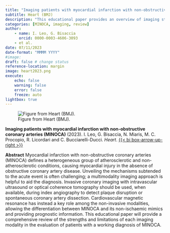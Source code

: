 ```yaml
---
title: "Imaging patients with myocardial infarction with non-obstructive coronary arteries (MINOCA)"
subtitle: Heart (BMJ)
description: "This educational paper provides an overview of imaging strategies in patients with MI and non-obstructive coronary arteries."
categories: [MINOCA, imaging, review] 
author: 
    - name: I. Leo, G. Bisaccia
      orcid: 0000-0003-4606-3093
    - et al.
date: 07/11/2023
date-format: "MMMM YYYY"
#image: 
draft: false # change status
reference-location: margin
image: heart2023.png
execute:
    echo: false
    warning: false
    error: false
    freeze: auto
lightbox: true
---
```

![Figure from Heart (BMJ).](heart2023.png)

::: {.column-margin}
**Imaging patients with myocardial infarction with non-obstructive coronary arteries (MINOCA)** (2023). I. Leo, G. Bisaccia, N. Miaris, M. C. Procopio, R. Licordari and C. Bucciarelli-Ducci. *Heart*. [{{< bi box-arrow-up-right >}}](https://doi.org/10.1136/heartjnl-2023-322835)
:::

**Abstract**
Myocardial infarction with non-obstructive coronary arteries (MINOCA) defines a heterogeneous group of atherosclerotic and non-atherosclerotic conditions, causing myocardial injury in the absence of obstructive coronary artery disease. Unveiling the mechanisms subtended to the acute event is often challenging; a multimodality imaging approach is helpful to aid the diagnosis. Invasive coronary imaging with intravascular ultrasound or optical coherence tomography should be used, when available, during index angiography to detect plaque disruption or spontaneous coronary artery dissection. Cardiovascular magnetic resonance has instead a key role among the non-invasive modalities, allowing the differentiation between MINOCA and its non-ischaemic mimics and providing prognostic information. This educational paper will provide a comprehensive review of the strengths and limitations of each imaging modality in the evaluation of patients with a working diagnosis of MINOCA.